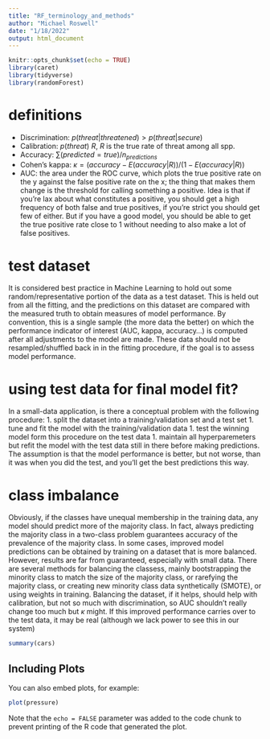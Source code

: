 ```yaml
---
title: "RF_terminology_and_methods"
author: "Michael Roswell"
date: "1/18/2022"
output: html_document
---
```


```r
knitr::opts_chunk$set(echo = TRUE)
library(caret)
library(tidyverse)
library(randomForest)
```

# definitions
- Discrimination: $p(threat|threatened)>p(threat|secure)$
- Calibration: $p(threat)~R$, $R$ is the true rate of threat among all spp. 
- Accuracy: $\sum(predicted=true)/n_{predictions}$
- Cohen's kappa: $\kappa = (accuracy - E(accuracy|R))/(1-E(accuracy|R))$
- AUC: the area under the ROC curve, which plots the true positive rate on the y
against the false positive rate on the x; the thing that makes them change is
the threshold for calling something a positive. Idea is that if you're lax about
what constitutes a positive, you should get a high frequency of both false and
true positives, if you're strict you should get few of either. But if you have a
good model, you should be able to get the true positive rate close to 1 without
needing to also make a lot of false positives. 

# test dataset 
It is considered best practice in Machine Learning to hold out some
random/representative portion of the data as a test dataset. This is held out
from all the fitting, and the predictions on this dataset are compared with the
measured truth to obtain measures of model performance. By convention, this is a
single sample (the more data the better) on which the performance indicator of
interest (AUC, kappa, accuracy...) is computed after all adjustments to the
model are made. These data should not be resampled/shuffled back in in the
fitting procedure, if the goal is to assess model performance.

# using test data for final model fit? 
In a small-data application, is there a conceptual problem with the following
procedure:
1.  split the dataset into a training/validation set and a test set
1.  tune and fit the model with the training/validation data
1.  test the winning model form this procedure on the test data
1.  maintain all hyperparemeters but refit the model with the test data still in
there before making predictions. The assumption is that the model performance is
better, but not worse, than it was when you did the test, and you'll get the
best predictions this way.

# class imbalance
Obviously, if the classes have unequal membership in the training data, any
model should predict more of the majority class. In fact, always predicting the
majority class in a two-class problem guarantees accuracy of the prevalence of
the majority class. In some cases, improved model predictions can be obtained by
training on a dataset that is more balanced. However, results are far from
guaranteed, especially with small data. There are several methods for balancing
the classess, mainly bootstrapping the minority class to match the size of the
majority class, or rarefying the majority class, or creating new minority class
data synthetically (SMOTE), or using weights in training. Balancing the dataset,
if it helps, should help with calibration, but not so much with discrimination,
so AUC shouldn't really change too much but $\kappa$ might. If this improved
performance carries over to the test data, it may be real (although we lack
power to see this in our system)






```r
summary(cars)
```

## Including Plots

You can also embed plots, for example:

```r
plot(pressure)
```

Note that the `echo = FALSE` parameter was added to the code chunk to prevent printing of the R code that generated the plot.
